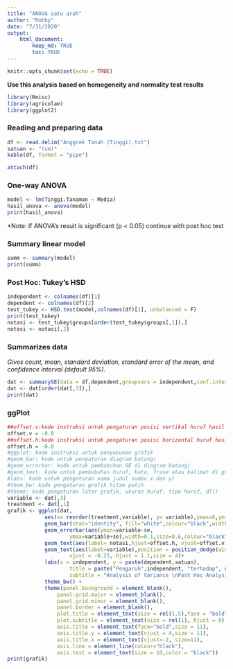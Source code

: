 ```yaml
---
title: "ANOVA satu arah"
author: "Robby"
date: "7/31/2020"
output: 
    html_document:
        keep_md: TRUE
        toc: TRUE
---
```


```r
knitr::opts_chunk$set(echo = TRUE)
```

**Use this analysis based on homogeneity and normality test results**

```r
library(Rmisc)
library(agricolae)
library(ggplot2)
```


### **Reading and preparing data**
```r
df <- read.delim("Anggrek Tanah (Tinggi).txt")
satuan <- "(cm)"
kable(df, format = "pipe")
```

```r
attach(df)
```


### **One-way ANOVA**
```r
model <- lm(Tinggi.Tanaman ~ Media)
hasil_anova <- anova(model)
print(hasil_anova)
```

*Note: If ANOVA's result is significant (p < 0.05) continue with post hoc test

### **Summary linear model**
```r
summ <- summary(model)
print(summ)
```

### **Post Hoc: Tukey's HSD**
```r
independent <- colnames(df)[1]
dependent <- colnames(df)[2]
test_tukey <- HSD.test(model,colnames(df)[1], unbalanced = F)
print(test_tukey)
notasi <- test_tukey$groups[order(test_tukey$groups[,1]),]
notasi <- notasi[,2]
```

### **Summarizes data**
*Gives count, mean, standard deviation, standard error of the mean, and confidence interval (default 95%).*
```r
dat <- summarySE(data = df,dependent,groupvars = independent,conf.interval = 0.95)
dat <- dat[order(dat[,3]),]
print(dat)
```

### **ggPlot**
```r
##offset.v:kode instruksi untuk pengaturan posisi vertikal huruf hasil uji lanjut di atas nilai SE
offset.v = -0.8
##offset.h:kode instruksi untuk pengaturan posisi horizontal huruf hasil uji lanjut di atas nilai SE
offset.h = -0.8
#ggplot: kode instruksi untuk penyusunan grafik
#geom_bar: kode untuk pengaturan diagram batang)
#geom_errorbar: kode untuk pembubuhan SE di diagram batang)
#geom_text: kode untuk pembubuhan huruf, kata, frase atau kalimat di grafik)
#labs: kode untuk pengaturan nama judul sumbu x dan y)
#them_bw: kode pengaturan grafik hitam putih
#theme: kode pengaturan latar grafik, ukuran huruf, tipe huruf, dll)
variable <- dat[,3]
treatment <- dat[,1]
grafik <- ggplot(dat,
            aes(x= reorder(treatment,variable), y= variable),ymax=8,ymin=0.0)+
            geom_bar(stat="identity", fill="white",colour="black",width = 0.6)+
            geom_errorbar(aes(ymin=variable-se,
                    ymax=variable+se),width=0.1,size=0.6,colour="black") +
            geom_text(aes(label= notasi,hjust=offset.h, vjust=offset.v),size=4) +
            geom_text(aes(label=variable),position = position_dodge(width = 0.4),
                    vjust = -0.25, hjust = 1.1,size = 4)+
            labs(x = independent, y = paste(dependent,satuan), 
                    title = paste("Pengaruh",independent, "terhadap", dependent), 
                    subtitle = "Analysis of Variance \nPost Hoc Analysis: Tukey's Test") +
            theme_bw() +
            theme(panel.background = element_blank(),
                panel.grid.major = element_blank(),
                panel.grid.minor = element_blank(),
                panel.border = element_blank(),
                plot.title = element_text(size = rel(1.5),face = "bold",hjust=0),
                plot.subtitle = element_text(size = rel(1), hjust = 0),
                axis.title = element_text(face="bold",size = 11),
                axis.title.y = element_text(vjust = 4,size = 11),
                axis.title.x = element_text(vjust=-2, size=11),
                axis.line = element_line(colour="black"),
                axis.text = element_text(size = 10,color = "black"))
print(grafik)
```

